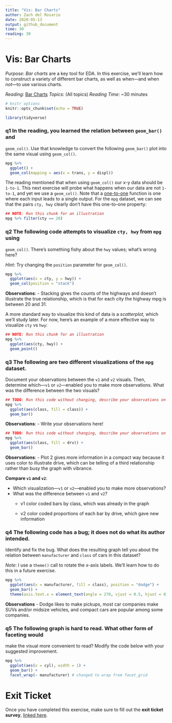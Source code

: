 ```yaml
---
title: "Vis: Bar Charts"
author: Zach del Rosario
date: 2020-05-13
output: github_document
time: 30
reading: 30
---
```


# Vis: Bar Charts

*Purpose*: *Bar charts* are a key tool for EDA. In this exercise, we'll learn how to construct a variety of different bar charts, as well as when---and when *not*---to use various charts.

*Reading*: [Bar Charts](https://rstudio.cloud/learn/primers/3.2) *Topics*: (All topics) *Reading Time*: \~30 minutes

```r
# knitr options
knitr::opts_chunk$set(echo = TRUE)
```

```r
library(tidyverse)

```

### **q1** In the reading, you learned the relation between `geom_bar()` and

`geom_col()`. Use that knowledge to convert the following `geom_bar()` plot into the same visual using `geom_col()`.

```r
mpg %>%
  ggplot() +
  geom_col(mapping = aes(x = trans, y = displ))
```

The reading mentioned that when using `geom_col()` our x-y data should be `1-to-1`. This next exercise will probe what happens when our data are not `1-to-1`, and yet we use a `geom_col()`. Note that a [one-to-one](https://en.wikipedia.org/wiki/Injective_function) function is one where each input leads to a single output. For the `mpg` dataset, we can see that the pairs `cty, hwy` clearly don't have this one-to-one property:

```r
## NOTE: Run this chunk for an illustration
mpg %>% filter(cty == 20)
```

### **q2** The following code attempts to visualize `cty, hwy` from `mpg` using

`geom_col()`. There's something fishy about the `hwy` values; what's wrong here?

*Hint*: Try changing the `position` parameter for `geom_col()`.

```r
mpg %>%
  ggplot(aes(x = cty, y = hwy)) +
  geom_col(position = "stack")
```

**Observations**: - Stacking gives the counts of the highways and doesn't illustrate the true relationship, which is that for each city the highway mpg is between 20 and 31.

A more standard way to visualize this kind of data is a *scatterplot*, which we'll study later. For now, here's an example of a more effective way to visualize `cty` vs `hwy`:

```r
## NOTE: Run this chunk for an illustration
mpg %>%
  ggplot(aes(cty, hwy)) +
  geom_point()
```

### **q3** The following are two different visualizations of the `mpg` dataset.

Document your observations between the `v1` and `v2` visuals. Then, determine which---`v1` or `v2`---enabled you to make more observations. What was the difference between the two visuals?

```r
## TODO: Run this code without changing, describe your observations on the data
mpg %>%
  ggplot(aes(class, fill = class)) +
  geom_bar()
```

**Observations**: - Write your observations here!

```r
## TODO: Run this code without changing, describe your observations on the data
mpg %>%
  ggplot(aes(class, fill = drv)) +
  geom_bar()
```

**Observations**: - Plot 2 gives more information in a compact way because it uses color to illustrate drive, which can be telling of a third relationship rather than busy the graph with vibrance.

**Compare `v1` and `v2`**:

-   Which visualization---`v1` or `v2`---enabled you to make more observations?
-   What was the difference between `v1` and `v2`?
    -   v1 color coded bars by class, which was already in the graph

    -   v2 color coded proportions of each bar by drive, which gave new information

### **q4** The following code has a bug; it does not do what its author intended.

Identify and fix the bug. What does the resulting graph tell you about the relation between `manufacturer` and `class` of cars in this dataset?

*Note*: I use a `theme()` call to rotate the x-axis labels. We'll learn how to do this in a future exercise.

```r
mpg %>%
  ggplot(aes(x = manufacturer, fill = class), position = "dodge") +
  geom_bar() +
  theme(axis.text.x = element_text(angle = 270, vjust = 0.5, hjust = 0))
```

**Observations** - Dodge likes to make pickups, most car companies make SUVs and/or midsize vehicles, and compact cars are popular among some companies.

### **q5** The following graph is hard to read. What other form of faceting would

make the visual more convenient to read? Modify the code below with your suggested improvement.

```r
mpg %>%
  ggplot(aes(x = cyl), width = 1) +
  geom_bar() +
  facet_wrap(~ manufacturer) # changed to wrap from facet_grid
```

<!-- include-exit-ticket -->

# Exit Ticket

<!-- -------------------------------------------------- -->

Once you have completed this exercise, make sure to fill out the **exit ticket survey**, [linked here](https://docs.google.com/forms/d/e/1FAIpQLSeuq2LFIwWcm05e8-JU84A3irdEL7JkXhMq5Xtoalib36LFHw/viewform?usp=pp_url&entry.693978880=e-vis01-bar-charts-assignment.Rmd).
